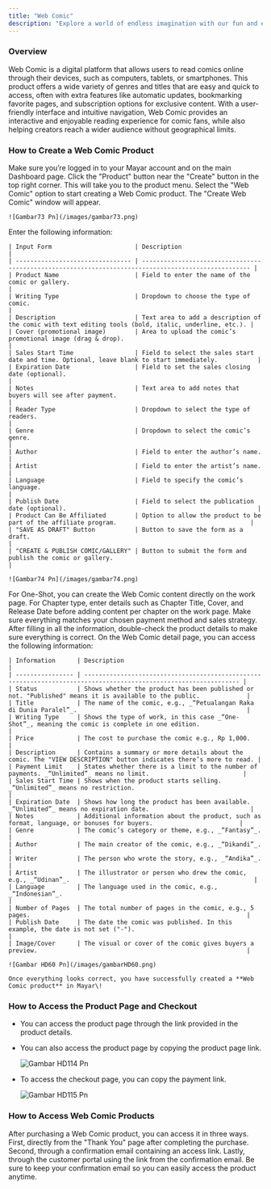 ```yaml
---
title: "Web Comic"
description: "Explore a world of endless imagination with our fun and entertaining Web Comic product!"
---
```


### Overview

Web Comic is a digital platform that allows users to read comics online through their devices, such as computers, tablets, or smartphones. This product offers a wide variety of genres and titles that are easy and quick to access, often with extra features like automatic updates, bookmarking favorite pages, and subscription options for exclusive content. With a user-friendly interface and intuitive navigation, Web Comic provides an interactive and enjoyable reading experience for comic fans, while also helping creators reach a wider audience without geographical limits.

### How to Create a Web Comic Product

<Steps>
  <Step title="Log in to Dashboard">
    Make sure you’re logged in to your Mayar account and on the main Dashboard page.
  </Step>
  <Step title="Access Product Menu">
    Click the "Product" button near the "Create" button in the top right corner. This will take you to the product menu.
  </Step>
  <Step title="Choose Product Type">
    Select the "Web Comic" option to start creating a Web Comic product. The "Create Web Comic" window will appear.

    ![Gambar73 Pn](/images/gambar73.png)
  </Step>
  <Step title="Fill in Product Details">
    Enter the following information:

    | Input Form                       | Description                                                                                          |
    | -------------------------------- | ---------------------------------------------------------------------------------------------------- |
    | Product Name                     | Field to enter the name of the comic or gallery.                                                     |
    | Writing Type                     | Dropdown to choose the type of comic.                                                                |
    | Description                      | Text area to add a description of the comic with text editing tools (bold, italic, underline, etc.). |
    | Cover (promotional image)        | Area to upload the comic’s promotional image (drag & drop).                                          |
    | Sales Start Time                 | Field to select the sales start date and time. Optional, leave blank to start immediately.           |
    | Expiration Date                  | Field to set the sales closing date (optional).                                                      |
    | Notes                            | Text area to add notes that buyers will see after payment.                                           |
    | Reader Type                      | Dropdown to select the type of readers.                                                              |
    | Genre                            | Dropdown to select the comic’s genre.                                                                |
    | Author                           | Field to enter the author’s name.                                                                    |
    | Artist                           | Field to enter the artist’s name.                                                                    |
    | Language                         | Field to specify the comic’s language.                                                               |
    | Publish Date                     | Field to select the publication date (optional).                                                     |
    | Product Can Be Affiliated        | Option to allow the product to be part of the affiliate program.                                     |
    | "SAVE AS DRAFT" Button           | Button to save the form as a draft.                                                                  |
    | "CREATE & PUBLISH COMIC/GALLERY" | Button to submit the form and publish the comic or gallery.                                          |

    ![Gambar74 Pn](/images/gambar74.png)
  </Step>
  <Step title="Create Content">
    For One-Shot, you can create the Web Comic content directly on the work page. For Chapter type, enter details such as Chapter Title, Cover, and Release Date before adding content per chapter on the work page. Make sure everything matches your chosen payment method and sales strategy.
  </Step>
  <Step title="Review and Finish">
    After filling in all the information, double-check the product details to make sure everything is correct. On the Web Comic detail page, you can access the following information:

    | Information      | Description                                                                                                       |
    | ---------------- | ----------------------------------------------------------------------------------------------------------------- |
    | Status           | Shows whether the product has been published or not. "Published" means it is available to the public.             |
    | Title            | The name of the comic, e.g., _“Petualangan Raka di Dunia Paralel”_.                                               |
    | Writing Type     | Shows the type of work, in this case _“One-Shot”_, meaning the comic is complete in one edition.                  |
    | Price            | The cost to purchase the comic e.g., Rp 1,000.                                                                    |
    | Description      | Contains a summary or more details about the comic. The "VIEW DESCRIPTION" button indicates there’s more to read. |
    | Payment Limit    | States whether there is a limit to the number of payments. _“Unlimited”_ means no limit.                          |
    | Sales Start Time | Shows when the product starts selling. _“Unlimited”_ means no restriction.                                        |
    | Expiration Date  | Shows how long the product has been available. _“Unlimited”_ means no expiration date.                            |
    | Notes            | Additional information about the product, such as format, language, or bonuses for buyers.                        |
    | Genre            | The comic’s category or theme, e.g., _“Fantasy”_.                                                                 |
    | Author           | The main creator of the comic, e.g., _“Dikandi”_.                                                                 |
    | Writer           | The person who wrote the story, e.g., _“Andika”_.                                                                 |
    | Artist           | The illustrator or person who drew the comic, e.g., _“Udinan”_.                                                   |
    | Language         | The language used in the comic, e.g., _“Indonesian”_.                                                             |
    | Number of Pages  | The total number of pages in the comic, e.g., 5 pages.                                                            |
    | Publish Date     | The date the comic was published. In this example, the date is not set ("-").                                     |
    | Image/Cover      | The visual or cover of the comic gives buyers a preview.                                                          |

    ![Gambar HD60 Pn](/images/gambarHD60.png)

    Once everything looks correct, you have successfully created a **Web Comic product** in Mayar\!
  </Step>
</Steps>

### How to Access the Product Page and Checkout

- You can access the product page through the link provided in the product details.
- You can also access the product page by copying the product page link.

  ![Gambar HD114 Pn](/images/gambarHD114.png)
- To access the checkout page, you can copy the payment link.

  ![Gambar HD115 Pn](/images/gambarHD115.png)

### How to Access Web Comic Products

After purchasing a Web Comic product, you can access it in three ways. First, directly from the "Thank You" page after completing the purchase. Second, through a confirmation email containing an access link. Lastly, through the customer portal using the link from the confirmation email. Be sure to keep your confirmation email so you can easily access the product anytime.